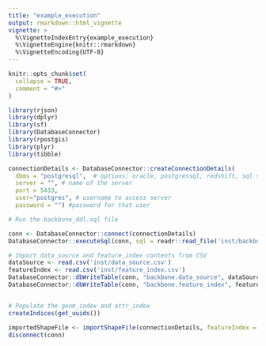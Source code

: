 ```yaml
---
title: "example_execution"
output: rmarkdown::html_vignette
vignette: >
  %\VignetteIndexEntry{example_execution}
  %\VignetteEngine{knitr::rmarkdown}
  %\VignetteEncoding{UTF-8}
---
```


```r
knitr::opts_chunk$set(
  collapse = TRUE,
  comment = "#>"
)
```

```r
library(rjson)
library(dplyr)
library(sf)
library(DatabaseConnector)
library(rpostgis)
library(plyr)
library(tibble)
```

```r
connectionDetails <- DatabaseConnector::createConnectionDetails(
  dbms = "postgresql",  # options: oracle, postgressql, redshift, sql server, pdw, netezza, bigquery, sqlite
  server = "", # name of the server
  port = 5433,
  user="postgres", # username to access server
  password = "") #password for that user

# Run the backbone_ddl.sql file

conn <- DatabaseConnector::connect(connectionDetails)
DatabaseConnector::executeSql(conn, sql = readr::read_file('inst/backbone_ddl.sql'))

# Import data_source and feature_index contents from CSV
dataSource <- read.csv('inst/data_source.csv')
featureIndex <- read.csv('inst/feature_index.csv')
DatabaseConnector::dbWriteTable(conn, "backbone.data_source", dataSource, row.names = FALSE, append = TRUE)
DatabaseConnector::dbWriteTable(conn, "backbone.feature_index", featureIndex, row.names = FALSE, append = TRUE)


# Populate the geom_index and attr_index
createIndices(get_uuids())

importedShapeFile <- importShapeFile(connectionDetails, featureIndex = 157)
disconnect(conn)
```
